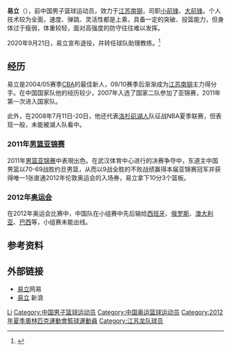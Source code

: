 {{篮球运动员
|name = 易立
|image =
|number = 
|height_cm = 204
|weight_kg = 90
|team = 江苏龙
|position = 助理教练
|birth_date = {{birth date and age|1985|11|7}}
|birth_place = {{CHN}}[[江苏省|江苏省]][[南京市|南京市]]
|death_date = 
|death_place = 
|high_school = [[南京市第九中学|南京市第九中学]]
|college = 
|nationality = {{PRC}}
|career_start = 2002
|career_end = 2020
|years1 = [[2002-03年中国男子篮球甲级联赛|2002]]－[[2019-20年中国男子篮球职业联赛|2020]]
|team1 = [[江苏龙|江苏龙]]
|cyears1 = [[2020-21年中国男子篮球职业联赛|2020]]－
|cteam1 = 江苏龙（助教）
|medal_templates = 
{{Medal|Sport|男子[[篮球|篮球]]}}
{{Medal|Country|{{CHN}}}}
{{Medal|Competition|[[亚洲篮球锦标赛|亚洲篮球锦标赛]]}}
{{Medal|Gold|[[2011年亚洲篮球锦标赛|2011年武汉]]|团体}}
}}
'''易立'''（{{bd|1985年|11月7日|catIdx=Y易}}），前中国男子篮球运动员，效力于[[江苏南钢|江苏南钢]]，司职[[小前锋|小前锋]]、[[大前锋|大前锋]]。个人技术较为全面，速度、弹跳、灵活性都是上乘，具备一定的突破、投篮能力，但身体过于瘦弱，体重较轻，面对高强度的防守往往难以发挥。

2020年9月21日，易立宣布退役，并转任球队助理教练。<ref>{{Cite news|author=王卫|editor=余爽|title=易立退役！18年坚守诠释忠诚，江苏男篮黄金一代宣告落幕|url=http://www.xdkb.net/p1/120068.html|date=2020-09-21|publisher=[[现代快报＋|现代快报＋]]|access-date=2020-09-21|archive-date=2020-12-16|archive-url=https://web.archive.org/web/20201216105652/http://www.xdkb.net/p1/120068.html|dead-url=no}}</ref>

== 经历 ==
易立是2004/05赛季[[中国男子篮球职业联赛|CBA]]的最佳新人，09/10赛季后渐渐成为[[江苏南钢|江苏南钢]]主力得分手。在中国国家队他的经历较少，2007年入选了国家二队参加了亚锦赛，2011年第一次进入国家队。

此外，在2008年7月11日-20日，他还代表[[洛杉矶湖人|洛杉矶湖人]]队征战NBA夏季联赛，但表现一般，未能被湖人队看中。

===2011年[[男篮亚锦赛|男篮亚锦赛]]===
2011年[[男篮亚锦赛|男篮亚锦赛]]中表現出色。在武汉体育中心进行的决赛争夺中，东道主中国男篮以70-69战胜约旦男篮，从而以9战全胜的不败战绩赢得本届亚锦赛冠军并获得唯一1张直通2012年伦敦奥运会的入场券，易立拿下10分3个篮板。

=== 2012年[[奥运会|奥运会]] ===

在2012年奥运会比赛中，中国队在小组赛中先后输给[[西班牙国家男子篮球队|西班牙]]、[[俄罗斯国家男子篮球队|俄罗斯]]、[[澳大利亚国家男子篮球队|澳大利亚]]、[[巴西國家男子籃球隊|巴西]]等，小组赛未能出线。
== 参考资料 ==

{{reflist}}

== 外部链接 ==
* [https://web.archive.org/web/20110923034559/http://data.sports.163.com/athlete/home/0005000EBDNI.html 易立]网易
* [http://cba.sports.sina.com.cn/player.php?id=39 易立] {{Wayback|url=http://cba.sports.sina.com.cn/player.php?id=39 |date=20201202195249 }}新浪

{{2007年男篮亚锦赛中国队阵容}}
{{中国2011年亚洲篮球锦标赛参赛名单}}
{{2012年奥运会男子篮球中国参赛名单}}

{{Authority control}}
{{DEFAULTSORT:Yi易}}
[[Category:易姓|Li]]
[[Category:中国男子篮球运动员|Category:中国男子篮球运动员]]
[[Category:中国奥运篮球运动员|Category:中国奥运篮球运动员]]
[[Category:2012年夏季奧林匹克運動會籃球運動員|Category:2012年夏季奧林匹克運動會籃球運動員]]
[[Category:江苏龙队球员|Category:江苏龙队球员]]